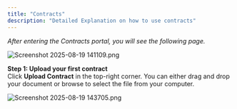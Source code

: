 ```yaml
---
title: "Contracts"
description: "Detailed Explanation on how to use contracts"
---
```


_After entering the Contracts portal, you will see the following page._

![Screenshot 2025-08-19 141109.png](/images/Screenshot2025-08-19141109.png)

**Step 1: Upload your first contract**\
Click **Upload Contract** in the top-right corner. You can either drag and drop your document or browse to select the file from your computer.

![Screenshot 2025-08-19 143705.png](/images/Screenshot2025-08-19143705.png)